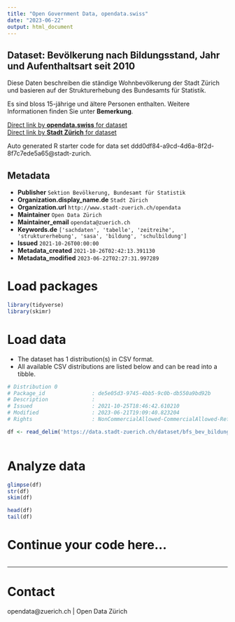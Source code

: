 ```yaml
---
title: "Open Government Data, opendata.swiss"
date: "2023-06-22"
output: html_document
---
```


## Dataset: Bevölkerung nach Bildungsstand, Jahr und Aufenthaltsart seit 2010

Diese Daten beschreiben die ständige Wohnbevölkerung der Stadt Zürich und basieren auf der Strukturerhebung des Bundesamts für Statistik.

Es sind bloss 15-jährige und ältere Personen enthalten. Weitere Informationen finden Sie unter **Bemerkung**.

[Direct link by **opendata.swiss** for dataset](https://opendata.swiss/de/dataset/bevolkerung-nach-bildungsstand-jahr-und-aufenthaltsart-seit-2010)<br>
[Direct link by **Stadt Zürich** for dataset](https://data.stadt-zuerich.ch/dataset/bfs_bev_bildungsstand_jahr_aufenthaltsart_od1007)

Auto generated R starter code for data set ddd0df84-a9cd-4d6a-8f2d-8f7c7ede5a65@stadt-zurich.

## Metadata

- **Publisher** `Sektion Bevölkerung, Bundesamt für Statistik`
- **Organization.display_name.de** `Stadt Zürich`
- **Organization.url** `http://www.stadt-zuerich.ch/opendata`
- **Maintainer** `Open Data Zürich`
- **Maintainer_email** `opendata@zuerich.ch`
- **Keywords.de** `['sachdaten', 'tabelle', 'zeitreihe', 'strukturerhebung', 'sasa', 'bildung', 'schulbildung']`
- **Issued** `2021-10-26T00:00:00`
- **Metadata_created** `2021-10-26T02:42:13.391130`
- **Metadata_modified** `2023-06-22T02:27:31.997289`


# Load packages

```r

library(tidyverse)
library(skimr)

```

# Load data

-   The dataset has 1 distribution(s) in CSV format.
-   All available CSV distributions are listed below and can be read into a tibble.

```r

# Distribution 0
# Package_id               : de5e05d3-9745-4bb5-9c0b-db550a9bd92b
# Description              : 
# Issued                   : 2021-10-25T18:46:42.610210
# Modified                 : 2023-06-21T19:09:40.823204
# Rights                   : NonCommercialAllowed-CommercialAllowed-ReferenceNotRequired

df <- read_delim('https://data.stadt-zuerich.ch/dataset/bfs_bev_bildungsstand_jahr_aufenthaltsart_od1007/download/BIL100OD1007.csv')



```

# Analyze data

```r

glimpse(df)
str(df)
skim(df)

head(df)
tail(df)

```

# Continue your code here...

```r

```

------------------------------------------------------------------------

# Contact

opendata@zuerich.ch | Open Data Zürich
